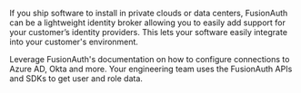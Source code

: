 If you ship software to install in private clouds or data centers, FusionAuth can be a lightweight identity broker allowing you to easily add support for your customer’s identity providers. This lets your software easily integrate into your customer's environment.

Leverage FusionAuth's documentation on how to configure connections to Azure AD, Okta and more. Your engineering team uses the FusionAuth APIs and SDKs to get user and role data.
